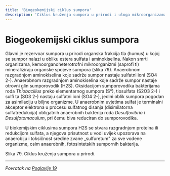 ```yaml
---
title: 'Biogeokemijski ciklus sumpora'
description: 'Ciklus kruženja sumpora u prirodi i uloga mikroorganizama'
---
```


# Biogeokemijski ciklus sumpora

Glavni je rezervoar sumpora u prirodi organska frakcija tla (humus) u kojoj se sumpor nalazi u obliku estera sulfata i aminokiselina. Nakon smrti organizama, kemoorganoheterotrofni mikroorganizmi (saprofi ti) mineraliziraju organske spojeve sumpora (slika 79). Anaerobnom razgradnjom aminokiselina koje sadrže sumpor nastaje sulfatni ioni (SO4 2-). Anaerobnom razgradnjom aminokiselina koje sadrže sumpor nastaje otrovni glin sumporovodik (H2S). Oksidacijom sumporovodika bakterijama roda *Thiobacillus* preko elementarnog sumpora (S°), tiosulfata (S2O3 2-) i sulfi ta (SO3 2-) nastaju sulfatni ioni (SO4 2-), jedini oblik sumpora pogodan za asimilaciju u biljne organizme. U anaerobnim uvjetima sulfat je terminalni akceptor elektrona u procesu sulfatnog disanja (disimilatorna sulfatredukcija) obligatnih anaerobnih bakterija roda *Desulfovibrio* i *Desulfotomaculum*, pri čemu biva reduciran do sumporovodika.

U biokemijskim ciklusima sumpora H2S se stvara razgradnjom proteina ili redukcijom sulfata, a njegova prisutnost u vodi uvijek upozorava na anaerobiju i toksičnost sredine zvane „sulfuretum" za sve vodene organizme, osim anaerobnih, fotosintetskih sumpornih bakterija.

Slika 79. Ciklus kruženja sumpora u prirodi.

---

*Povratak na [Poglavlje 19](/poglavlje-19)*
